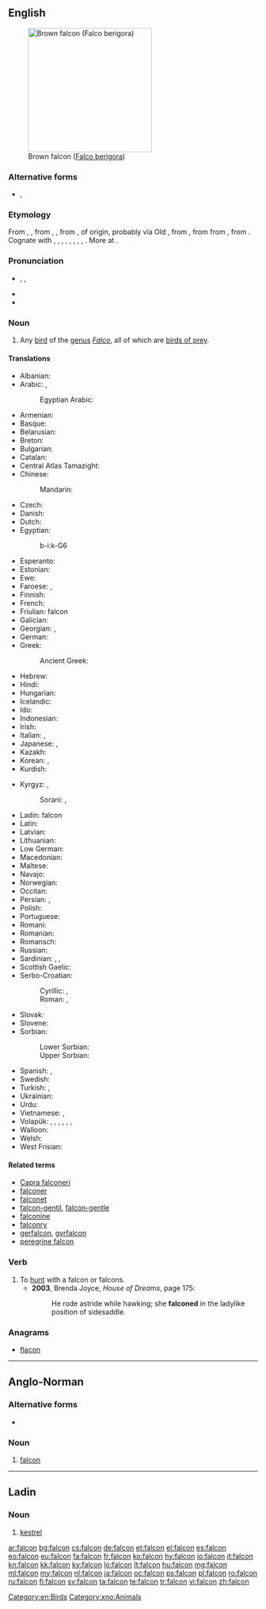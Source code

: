 {{also|falcón}}
==English==
[[Image:Brown-Falcon,-Vic,-3.1.2008.jpg|thumb|right|250px|Brown falcon ([[Falco berigora]])]]

===Alternative forms===
* {{l|en|faulcon}} {{qualifier|obsolete}}, {{l|en|faucon}} {{qualifier|obsolete}}

===Etymology===
From {{etyl|enm|en}} {{term|falcon|lang=enm}}, {{term|faulcon|lang=enm}}, from {{etyl|xno|en}} {{term|falcon|lang=xno}}, {{term|falcun|lang=xno}}, from {{etyl|LL.}} {{term|falco|falcō|falcon|lang=la}}, of {{etyl|gem|en}} origin, probably via Old {{etyl|frk|en}} {{recons|falko|falko|falcon, hawk|lang=frk}}, from {{etyl|gem-pro|en}} {{recons|falkô||falcon|lang=gem-pro}}, from from {{etyl|ine-pro|en}} {{recons|pol̑-||pale|lang=ine-pro}}, from {{recons|pel-||fallow|lang=ine-pro}}. Cognate with {{etyl|ang|-}} {{term|fealca|lang=ang}}, {{term|fealcen||falcon|lang=ang}}, {{etyl|nl|-}} {{term|valk||falcon, hawk|lang=nl}}, {{etyl|de|-}} {{term|Falke||falcon, hawk|lang=de}}, {{etyl|sv|-}} {{term|falk||falcon|lang=sv}}, {{etyl|is|-}} {{term|fálki||falcon|lang=is}}, {{etyl|lt|-}} {{term|pálšas||pale|lang=lt}}, {{etyl|lv|-}} {{term|bāls||pale|lang=lv}}, {{etyl|ltg|-}} {{term|buolgs||pale|lang=ltg}}. More at {{l|en|fallow}}.

===Pronunciation===
* {{enPR|fôʹkən|fôlʹkən|fălʹkən}}, {{IPA|[ˈfɔːkən]|[ˈfɔːlkən]|[ˈfælkən]}}, {{X-SAMPA|["fO:k@n]|["fO:lk@n]|["f{lk@n]}}
* {{audio|en-us-falcon.ogg|Audio (US)}}
* {{rhymes|ɔːkən}}
{{wikipedia}}

===Noun===
{{en-noun}}

# Any [[bird]] of the [[genus]] ''[[Falco]]'', all of which are [[bird of prey|birds of prey]].

====Translations====
{{trans-top|bird of the genus ''Falco''}}
* Albanian: {{t|sq|petriti}} {{g|sq}}
* Arabic: {{t+|ar|صقر|m|tr=ṣaqr|sc=Arab}}, {{t-|ar|شاهين|m|tr=shahin|sc=Arab}}
*: Egyptian Arabic: {{tø|arz|صقر|m|tr=ṣaʔr|sc=Arab}}
* Armenian: {{t+|hy|բազե|tr=baze}}
* Basque: {{t|eu|belatz handi}}
* Belarusian: {{t-|be|сокал|m|tr=sókal|sc=Cyrl}}
* Breton: {{t|br|falc'hun}} {{g|br}}
* Bulgarian: {{t+|bg|сокол|m|tr=sókol|sc=Cyrl}}
* Catalan: {{t|ca|falcó|m}}
* Central Atlas Tamazight: {{t|tzm|ⴰⴼⴰⵍⴽⵓ|tr=afalku}}
* Chinese:
*: Mandarin: {{t|cmn|隼|tr=sǔn|sc=Hani}}
* Czech: {{t+|cs|sokol|m}}
* Danish: {{t-|da|falk|c}}
* Dutch: {{t+|nl|valk|m}}
* Egyptian: {{tø|egy|bỉk|alt=bk|sc=Egyp}}
*: <hiero>b-i:k-G6</hiero>
* Esperanto: {{t-|eo|falko}}
* Estonian: {{t+|et|pistrik}}
* Ewe: {{t|ee|aʋako}}
* Faroese: {{t-|fo|falkur|m}}, {{t-|fo|smyril|m}}
* Finnish: {{t+|fi|jalohaukka}}
* French: {{t+|fr|faucon|m}}
* Friulian: falcon {{m}}
* Galician: {{t|gl|falcón|m}}
* Georgian: {{t-|ka|შავარდენი|tr=šavardeni|sc=Geor}}, {{t-|ka|ბაზი|tr=bazi|sc=Geor}}
* German: {{t+|de|Falke|m}}
* Greek: {{t+|el|γεράκι|n|tr=geraki}}
*: Ancient Greek: {{t|grc|ἱέραξ|tr=hierax|m}}
* Hebrew: {{t+|he|בז|m|tr=baz|sc=Hebr}}
* Hindi: {{t-|hi|बाज़|tr=bāz|sc=Deva}}
* Hungarian: {{t+|hu|sólyom}}
* Icelandic: {{t+|is|fálki|m}}
* Ido: {{t+|io|falkono}}
* Indonesian: {{t-|id|alap-alap}}
* Irish: {{t-|ga|fabhcún|m}}
* Italian: {{t+|it|falco|m}}, {{t+|it|falcone|m}}
* Japanese: {{t+|ja|隼|tr=[[はやぶさ]], hayabusa|sc=Jpan}}, {{t-|ja|ハヤブサ|tr=hayabusa|sc=Jpan}}
* Kazakh: {{t|kk|сұңқар|tr=suñqar|sc=Cyrl}}
* Korean: {{t+|ko|매|tr=mae|sc=Kore}}, {{t-|ko|송골매|tr=songgolmae|sc=Kore}}
* Kurdish:
{{trans-mid}}
* Kyrgyz: {{t+|ky|шумкар}}, {{t+|ky|ылаачын}}
*: Sorani: {{t+|ku|شاهین|tr=shahín|sc=ku-Arab}}, {{t+|ku|باز|tr=baz|sc=ku-Arab}}
* Ladin: falcon {{m}}
* Latin: {{t-|la|falco|m|alt=falcō}}
* Latvian: {{t|lv|lielais piekūns|m}}
* Lithuanian: {{t|lt|sakalas keleivis}} {{g|lt}}
* Low German: {{t|nds|Falk|m}}
* Macedonian: {{t-|mk|сокол|m|tr=sókol}}
* Maltese: {{t-|mt|falkun|m}}
* Navajo: {{tø|nv|giní}}
* Norwegian: {{t+|no|falk|m}}
* Occitan: {{t|oc|moisset|m}}
* Persian: {{t+|fa|شاهین|tr=šâhin}}, {{t+|fa|باز|tr=bâz}}
* Polish: {{t+|pl|sokół|m}}
* Portuguese: {{t+|pt|falcão|m}}
* Romani: {{t|rom|falkono|m}}
* Romanian: {{t+|ro|șoim|m}}
* Romansch: {{t|rm|falcun|m}}
* Russian: {{t+|ru|сокол|m|tr=sókol}}
* Sardinian: {{t|sc|àcchili piscadrixi}} {{g|sc}}, {{t|sc|tilibriu}} {{g|sc}}, {{t|sc|astori perdighinu|m}}
* Scottish Gaelic: {{t|gd|seabhag|f}}
* Serbo-Croatian:
*: Cyrillic: {{t-|sh|соко|m|sc=Cyrl}}, {{t-|sh|сокол|m}}
*: Roman: {{t-|sh|soko|m}}, {{qualifier|Croatian}} {{t-|sh|sokol|m}}
* Slovak: {{t-|sk|sokol|m}}
* Slovene: {{t+|sl|sokol|m}}
* Sorbian:
*: Lower Sorbian: {{t|dsb|sokoł|m}}
*: Upper Sorbian: {{t|hsb|sokoł|m}}
* Spanish: {{t+|es|halcón|m}}, {{t-|es|falcón|m}}
* Swedish: {{t+|sv|falk|c}}
* Turkish: {{t+|tr|doğan}}, {{t-|tr|gökdoğan}}
* Ukrainian: {{t-|uk|сокіл|m|tr=sókil}}
* Urdu: {{t-|ur|باز|tr=bāz|sc=ur-Arab}}
* Vietnamese: {{t-|vi|chim ưng}}, {{t-|vi|chim cắt}}
* Volapük: {{qualifier|♂♀}} {{t+|vo|falok}}, {{qualifier|♂}} {{t-|vo|hifalok}}, {{qualifier|♀}} {{t-|vo|jifalok}}, {{qualifier|♂♀ offspring}} {{t-|vo|falokül}}, {{qualifier|♂ offspring}} {{t-|vo|hifalokül}}, {{qualifier|♀ offspring}} {{t-|vo|jifalokül}}, {{qualifier|older term}} {{t-|vo|faon}}
* Walloon: {{t+|wa|fåcon}}
* Welsh: {{t-|cy|hebog|m}}
* West Frisian: {{t|fy|falk|m}}
{{trans-bottom}}

====Related terms====
* [[Capra falconeri]]
* [[falconer]]
* [[falconet]]
* [[falcon-gentil]], [[falcon-gentle]]
* [[falconine]]
* [[falconry]]
* [[gerfalcon]], [[gyrfalcon]]
* [[peregrine falcon]]

===Verb===
{{en-verb}}

# To [[hunt]] with a falcon or falcons.
#* '''2003''', Brenda Joyce, ''House of Dreams'', page 175:
#*: He rode astride while hawking; she '''falconed''' in the ladylike position of sidesaddle.

===Anagrams===
* [[flacon#English|flacon]]

[[Category:en:Birds]]

----

==Anglo-Norman==

===Alternative forms===
* {{l|xno|faucon}}

===Noun===
{{xno-noun|m}}

# [[#English|falcon]] {{gloss|bird}}

[[Category:xno:Animals]]

----

==Ladin==

===Noun===
{{head|lld|noun|g=m}}

# [[kestrel]]

[[ar:falcon]]
[[bg:falcon]]
[[cs:falcon]]
[[de:falcon]]
[[et:falcon]]
[[el:falcon]]
[[es:falcon]]
[[eo:falcon]]
[[eu:falcon]]
[[fa:falcon]]
[[fr:falcon]]
[[ko:falcon]]
[[hy:falcon]]
[[io:falcon]]
[[it:falcon]]
[[kn:falcon]]
[[kk:falcon]]
[[ky:falcon]]
[[lo:falcon]]
[[lt:falcon]]
[[hu:falcon]]
[[mg:falcon]]
[[ml:falcon]]
[[my:falcon]]
[[nl:falcon]]
[[ja:falcon]]
[[oc:falcon]]
[[ps:falcon]]
[[pl:falcon]]
[[ro:falcon]]
[[ru:falcon]]
[[fi:falcon]]
[[sv:falcon]]
[[ta:falcon]]
[[te:falcon]]
[[tr:falcon]]
[[vi:falcon]]
[[zh:falcon]]